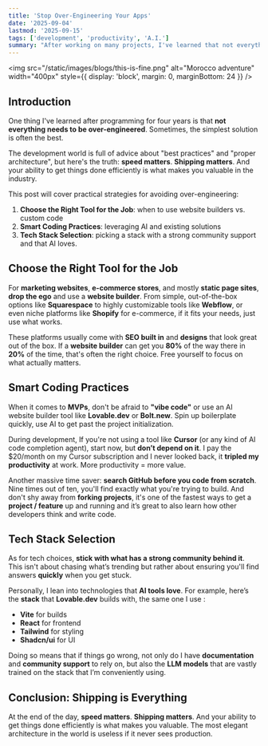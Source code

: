 ```yaml
---
title: 'Stop Over-Engineering Your Apps'
date: '2025-09-04'
lastmod: '2025-09-15'
tags: ['development', 'productivity', 'A.I.']
summary: "After working on many projects, I've learned that not everything needs to be over-engineered. Sometimes the simplest solution is often the best."
---
```


<img
  src="/static/images/blogs/this-is-fine.png"
  alt="Morocco adventure"
  width="400px"
  style={{ display: 'block', margin: 0, marginBottom: 24 }}
/>

## Introduction

One thing I've learned after programming for four years is that **not everything needs to be over-engineered**. Sometimes, the simplest solution is often the best.

The development world is full of advice about "best practices" and "proper architecture", but here's the truth: **speed matters**. **Shipping matters**. And your ability to get things done efficiently is what makes you valuable in the industry.

This post will cover practical strategies for avoiding over-engineering:

1. **Choose the Right Tool for the Job**: when to use website builders vs. custom code
2. **Smart Coding Practices**: leveraging AI and existing solutions
3. **Tech Stack Selection**: picking a stack with a strong community support and that AI loves.

## Choose the Right Tool for the Job

For **marketing websites**, **e-commerce stores**, and mostly **static page sites**, **drop the ego** and use a **website builder**. From simple, out-of-the-box options like **Squarespace** to highly customizable tools like **Webflow**, or even niche platforms like **Shopify** for e-commerce, if it fits your needs, just use what works.

These platforms usually come with **SEO built in** and **designs** that look great out of the box. If a **website builder** can get you **80%** of the way there in **20%** of the time, that's often the right choice. Free yourself to focus on what actually matters.

## Smart Coding Practices

When it comes to **MVPs**, don't be afraid to **"vibe code"** or use an AI website builder tool like **Lovable.dev** or **Bolt.new**. Spin up boilerplate quickly, use AI to get past the project initialization.

During development, If you're not using a tool like **Cursor** (or any kind of AI code completion agent), start now, but **don’t depend on it**. I pay the $20/month on my Cursor subscription and I never looked back, it **tripled my productivity** at work. More productivity = more value.

Another massive time saver: **search GitHub before you code from scratch**. Nine times out of ten, you'll find exactly what you're trying to build. And don't shy away from **forking projects**, it's one of the fastest ways to get a **project / feature** up and running and it’s great to also learn how other developers think and write code.

## Tech Stack Selection

As for tech choices, **stick with what has a strong community behind it**. This isn't about chasing what’s trending but rather about ensuring you'll find answers **quickly** when you get stuck.

Personally, I lean into technologies that **AI tools love**. For example, here’s the **stack** that **Lovable.dev** builds with, the same one I use :

- **Vite** for builds
- **React** for frontend
- **Tailwind** for styling
- **Shadcn/ui** for UI

Doing so means that if things go wrong, not only do I have **documentation** and **community support** to rely on, but also the **LLM models** that are vastly trained on the stack that I’m conveniently using.

## Conclusion: Shipping is Everything

At the end of the day, **speed matters**. **Shipping matters**. And your ability to get things done efficiently is what makes you valuable. The most elegant architecture in the world is useless if it never sees production.
